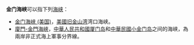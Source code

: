 '''金门海峡'''可以指下列[[海峡|海峡]]：
* [[金门海峡_(美国)|金门海峡 (美国)]]，[[美國|美國]][[旧金山湾|旧金山湾]]湾口海峡。
* [[廈門-金門海峽|廈門-金門海峽]]，[[中華人民共和國|中華人民共和國]][[厦门岛|厦门岛]]和[[中華民國|中華民國]][[小金门岛|小金门岛]]之间的海峡，為兩岸非正式海上軍事分界線。

{{disambig|Cat=四字地名消歧義}}